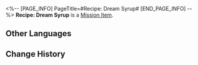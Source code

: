 <%-- [PAGE_INFO]
PageTitle=#Recipe: Dream Syrup#
[END_PAGE_INFO] --%>
{{Item Infobox
|id          = 150010
|image       = Item Recipe- Dream Syrup.png
|type        = Mission Item
|invCategory = Missions
|rarity      = 3
|effect      = 
|description = A unique creation from Penacony, this syrup is in fact a non-addictive tranquilizer, offering an ineffable experience of serenity and delight for a certain duration after ingestion.
}}
{{Description|''"Its manufacturer claims this syrup has all the benefits of religion and alcohol without any of their drawbacks."''}}
'''Recipe: Dream Syrup''' is a [[Mission Item]].

==Other Languages==
{{Other Languages
|en   = Recipe: Dream Syrup
|zhs  = 调饮材料：美梦糖浆
|zht  = 調飲材料：美夢糖漿
|ja   = カクテルの材料：スウィート・ドリームシロップ
|ko   = 음료 재료: 좋은꿈 시럽
|es   = Receta: jarabe Dulces Sueños
|fr   = Recette : Sirop onirique
|ru   = Рецепт: Грёзный сироп
|th   = ส่วนผสมเครื่องดื่ม: Dream Syrup
|vi   = Nguyên Liệu Pha Chế: Siro Mộng Đẹp
|de   = Rezept: Traumsirup
|id   = Bahan Racikan: Dream Syrup
|pt   = Receita: Xarope Onírico
}}

==Change History==
{{Change History|2.0}}